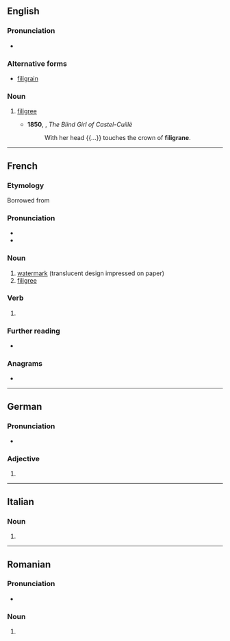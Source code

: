 {{also|filigrané}}
==English==

===Pronunciation===
* {{IPA|en|/ˈfɪlɪɡɹeɪn/}}

===Alternative forms===
* [[filigrain]]

===Noun===
{{en-noun|~}}

# {{lb|en|obsolete}} [[filigree]]
#* '''1850''', {{w|Henry Wadsworth Longfellow}}, ''The Blind Girl of Castel-Cuillè''
#*: With her head {{...}} touches the crown of '''filigrane'''.

{{Webster 1913}}

----

==French==

===Etymology===
Borrowed from {{etyl|it|fr}} {{m|it|filigrana}}

===Pronunciation===
* {{fr-IPA}}
* {{audio|fr|LL-Q150 (fra)-Jules78120-filigrane.wav|Audio}}

===Noun===
{{fr-noun|m}}

# [[watermark]] (translucent design impressed on paper)
# [[filigree]]

===Verb===
{{head|fr|verb form}}

# {{inflection of|fr|filigraner||1//3|s|pres|ind//sub|;|2|s|impr}}

===Further reading===
* {{R:TLFi}}

===Anagrams===
* {{l|fr|infligera}}

----

==German==

===Pronunciation===
* {{audio|de|De-filigrane.ogg|Audio}}

===Adjective===
{{head|de|adjective form}}

# {{de-adj form of|filigran}}

----

==Italian==

===Noun===
{{head|it|noun form|g=f}}

# {{plural of|it|filigrana}}

----

==Romanian==

===Pronunciation===
* {{IPA|ro|[filiˈɡrane]}}

===Noun===
{{head|ro|noun form|g=n}}

# {{noun form of|ro|filigran||indef|pl}}